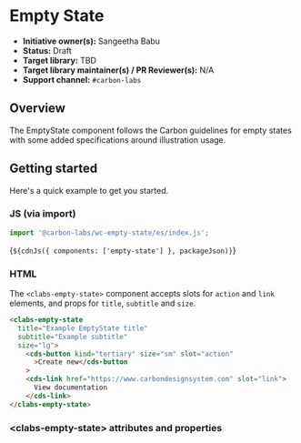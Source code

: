 
<Meta of={EmptyStateStories} />

# Empty State

- **Initiative owner(s):** Sangeetha Babu
- **Status:** Draft
- **Target library:** TBD
- **Target library maintainer(s) / PR Reviewer(s):** N/A
- **Support channel:** `#carbon-labs`

## Overview

The EmptyState component follows the Carbon guidelines for empty states with some added specifications around illustration usage.

## Getting started

Here's a quick example to get you started.

### JS (via import)

```javascript
import '@carbon-labs/wc-empty-state/es/index.js';
```

<Markdown>{`${cdnJs({ components: ['empty-state'] }, packageJson)}`}</Markdown>

### HTML
The `<clabs-empty-state>` component accepts slots for `action` and `link` elements, and props for `title`, `subtitle` and `size`.
```html
<clabs-empty-state
  title="Example EmptyState title"
  subtitle="Example subtitle"
  size="lg">
    <cds-button kind="tertiary" size="sm" slot="action"
      >Create new</cds-button
    >
    <cds-link href="https://www.carbondesignsystem.com" slot="link">
      View documentation
    </cds-link>
</clabs-empty-state>
```

### &lt;clabs-empty-state&gt; attributes and properties

<ArgTypes of="clabs-empty-state" />
